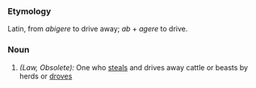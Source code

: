 ===Etymology===
Latin, from ''abigere'' to drive away; ''ab'' + ''agere'' to drive.
===Noun===
#''(Law, Obsolete):'' One who [[steals]] and drives away cattle or beasts by herds or [[droves]]